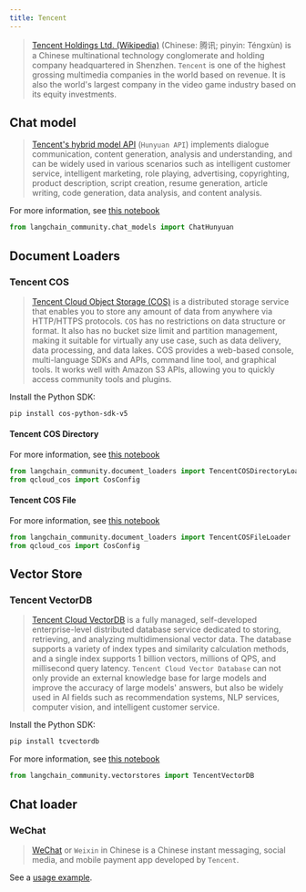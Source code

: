 ```yaml
---
title: Tencent
---
```


>[Tencent Holdings Ltd. (Wikipedia)](https://en.wikipedia.org/wiki/Tencent) (Chinese: 腾讯; pinyin: Téngxùn)
> is a Chinese multinational technology conglomerate and holding company headquartered
> in Shenzhen. `Tencent` is one of the highest grossing multimedia companies in the
> world based on revenue. It is also the world's largest company in the video game industry
> based on its equity investments.


## Chat model

>[Tencent's hybrid model API](https://cloud.tencent.com/document/product/1729) (`Hunyuan API`)
> implements dialogue communication, content generation,
> analysis and understanding, and can be widely used in various scenarios such as intelligent
> customer service, intelligent marketing, role playing, advertising, copyrighting, product description,
> script creation, resume generation, article writing, code generation, data analysis, and content
> analysis.


For more information, see [this notebook](/oss/python/integrations/chat/tencent_hunyuan)

```python
from langchain_community.chat_models import ChatHunyuan
```


## Document Loaders

### Tencent COS

>[Tencent Cloud Object Storage (COS)](https://www.tencentcloud.com/products/cos) is a distributed
> storage service that enables you to store any amount of data from anywhere via HTTP/HTTPS protocols.
> `COS` has no restrictions on data structure or format. It also has no bucket size limit and
> partition management, making it suitable for virtually any use case, such as data delivery,
> data processing, and data lakes. COS provides a web-based console, multi-language SDKs and APIs,
> command line tool, and graphical tools. It works well with Amazon S3 APIs, allowing you to quickly
> access community tools and plugins.

Install the Python SDK:

```bash
pip install cos-python-sdk-v5
```

#### Tencent COS Directory

For more information, see [this notebook](/oss/python/integrations/document_loaders/tencent_cos_directory)

```python
from langchain_community.document_loaders import TencentCOSDirectoryLoader
from qcloud_cos import CosConfig
```

#### Tencent COS File

For more information, see [this notebook](/oss/python/integrations/document_loaders/tencent_cos_file)

```python
from langchain_community.document_loaders import TencentCOSFileLoader
from qcloud_cos import CosConfig
```

## Vector Store

### Tencent VectorDB

>[Tencent Cloud VectorDB](https://www.tencentcloud.com/products/vdb) is a fully managed,
> self-developed enterprise-level distributed database service
>dedicated to storing, retrieving, and analyzing multidimensional vector data. The database supports a variety of index
>types and similarity calculation methods, and a single index supports 1 billion vectors, millions of QPS, and
>millisecond query latency. `Tencent Cloud Vector Database` can not only provide an external knowledge base for large
>models and improve the accuracy of large models' answers, but also be widely used in AI fields such as
>recommendation systems, NLP services, computer vision, and intelligent customer service.

Install the Python SDK:

```bash
pip install tcvectordb
```

For more information, see [this notebook](/oss/python/integrations/vectorstores/tencentvectordb)

```python
from langchain_community.vectorstores import TencentVectorDB
```

## Chat loader

### WeChat

>[WeChat](https://www.wechat.com/) or `Weixin` in Chinese is a Chinese
> instant messaging, social media, and mobile payment app developed by `Tencent`.

See a [usage example](/oss/python/integrations/chat_loaders/wechat).

